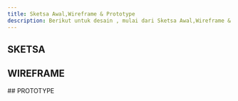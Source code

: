 ```yaml
---
title: Sketsa Awal,Wireframe & Prototype
description: Berikut untuk desain , mulai dari Sketsa Awal,Wireframe & Prototype.
---
```



## SKETSA
<CardGrid>
  <Card
    title="sketsa"
    image="/images/sketsa1.png"
    external={true}
    variant="image"
  />
</CardGrid>

## WIREFRAME
<CardGrid>
  <Card
    title="wireframe1"
    image="/images/wireframe1.png"
    external={true}
    variant="image"
  />
    <Card
    title="wireframe2"
    image="/images/wireframe2.png"
    external={true}
    variant="image"
  />
    <Card
    title="wireframe3"
    image="/images/wireframe3.png"
    external={true}
    variant="image"
  />
</CardGrid>
## PROTOTYPE
<CardGrid>
  <Card
    title="Prototype"
    image="/images/proto1.png"
    external={true}
    variant="image"
  />
    <Card
    title="Prototype"
    image="/images/proto2.png"
    external={true}
    variant="image"
  />
    <Card
    title="Prototype"
    image="/images/proto3.png"
    external={true}
    variant="image"
  />
    <Card
    title="Prototype"
    image="/images/proto4.png"
    external={true}
    variant="image"
  />
</CardGrid>